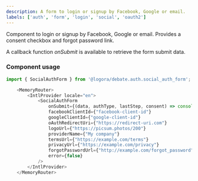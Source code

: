 ```yaml
---
description: A form to login or signup by Facebook, Google or email.
labels: ['auth', 'form', 'login', 'social', 'oauth2']
---
```


Component to login or signup by Facebook, Google or email. Provides a consent checkbox and forgot password link.

A callback function _onSubmit_ is available to retrieve the form submit data.

### Component usage

```js
import { SocialAuthForm } from '@logora/debate.auth.social_auth_form';
```

```js
    <MemoryRouter>
        <IntlProvider locale="en">
            <SocialAuthForm 
                onSubmit={(data, authType, lastStep, consent) => console.log(data) }
                facebookClientId={"facebook-client-id"}
                googleClientId={"google-client-id"}
                oAuthRedirectUri={"https://redirect-uri.com"} 
                logoUrl={"https://picsum.photos/200"}
                providerName={"My company"}
                termsUrl={"https://example.com/terms"}
                privacyUrl={"https://example.com/privacy"}
                forgotPasswordUrl={"http://example.com/forgot_password"} 
                error={false}
            />
        </IntlProvider>
    </MemoryRouter>
```